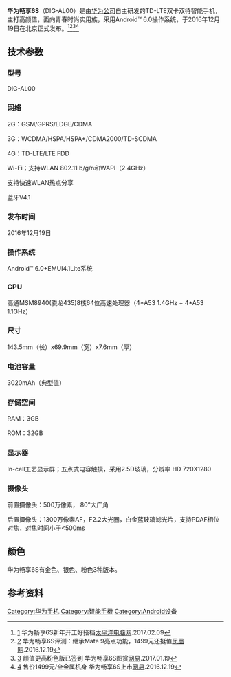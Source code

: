 {{Infobox mobile phone
| name = 华为畅享6S
| codename =
| logo = 
| logosize = 
| image = 
| imagesize = 
| alt =
| caption = 华为畅享6S
| manufacturer = [[华为|华为]]
| slogan = 
| serieslabel = 
| series = 
| networks = 
| released = 
| predecessor = 
| successor = 
| type = 
| form = 
| size = '''高度'''{{convert|143.5|mm}} <br /> '''宽度'''{{convert|69.9|mm}}<br /> '''厚度'''{{convert|7.6|mm}}
| weight = 
| os = Android™6.0+EMUI4.1Lite系统
| soc = 
| cpu = 高通MSM8940的8核64位高速处理器（4*A53 1.4GHz + 4*A53 1.1GHz）
| memory =  3GB
| storage = 32[[Gibibyte|GB]]
| battery = 
| display =  In-cell工艺显示屏；五点式电容触摸，采用2.5D玻璃，分辨率 HD 720X1280 
| rear_camera = 1300万像素AF，F2.2大光圈，白金蓝玻璃滤光片，支持PDAF相位对焦，对焦时间小于<500ms
| front_camera = 500万像素， 80°大广角
| sound = 
| connectivity = 
| hac = 
| website = 
}}
'''华为畅享6S'''（DIG-AL00）是由[[华为公司|华为公司]]自主研发的TD-LTE双卡双待智能手机，主打高颜值，面向青春时尚实用族，采用Android™ 6.0操作系统，于2016年12月19日在北京正式发布。<ref>[http://www.pconline.com.cn/coop/881/8817343.html]{{Dead link|date=2020年6月 |bot=InternetArchiveBot |fix-attempted=yes }} 华为畅享6S新年开工好搭档[[太平洋电脑网|太平洋电脑网]].2017.02.09</ref><ref>[http://tech.ifeng.com/a/20161219/44517937_0.shtml] {{Wayback|url=http://tech.ifeng.com/a/20161219/44517937_0.shtml |date=20161220215836 }} 华为畅享6S评测：继承Mate 9亮点功能，1499元还挺值[[凤凰网|凤凰网]].2016.12.19</ref><ref>[http://mobile.163.com/17/0119/07/CB4HJO0K00118024.html] {{Wayback|url=http://mobile.163.com/17/0119/07/CB4HJO0K00118024.html |date=20170211083320 }} 颜值更高粉色版已签到 华为畅享6S图赏[[网易|网易]].2017.01.19</ref><ref>[http://3g.163.com/touch/article.html?docid=C8LJFL3400118017&qd=pc_adaptation&refer=] 售价1499元/全金属机身 华为畅享6S上市[[网易|网易]].2016.12.19</ref>
== 技术参数 ==
=== 型号 ===
DIG-AL00
=== 网络 ===
2G：GSM/GPRS/EDGE/CDMA

3G：WCDMA/HSPA/HSPA+/CDMA2000/TD-SCDMA

4G：TD-LTE/LTE FDD 

Wi-Fi；支持WLAN 802.11 b/g/n和WAPI（2.4GHz）

支持快速WLAN热点分享

蓝牙V4.1
=== 发布时间 ===
2016年12月19日
=== 操作系统 ===
Android™ 6.0+EMUI4.1Lite系统 
=== CPU ===
高通MSM8940(骁龙435)8核64位高速处理器（4*A53 1.4GHz + 4*A53 1.1GHz）

=== 尺寸 ===
143.5mm（长）x69.9mm（宽）x7.6mm（厚）
=== 电池容量 ===
3020mAh（典型值）
=== 存储空间 ===
RAM：3GB

ROM：32GB
=== 显示器 ===
In-cell工艺显示屏；五点式电容触摸，采用2.5D玻璃，分辨率 HD 720X1280
=== 摄像头 ===
前置摄像头：500万像素， 80°大广角

后置摄像头：1300万像素AF，F2.2大光圈，白金蓝玻璃滤光片，支持PDAF相位对焦，对焦时间小于<500ms

== 颜色 ==
华为畅享6S有金色、银色、粉色3种版本。

== 参考资料 ==
{{reflist|2}}

{{华为}}
{{移动电话}}

[[Category:华为手机|Category:华为手机]]
[[Category:智能手機|Category:智能手機]]
[[Category:Android设备|Category:Android设备]]